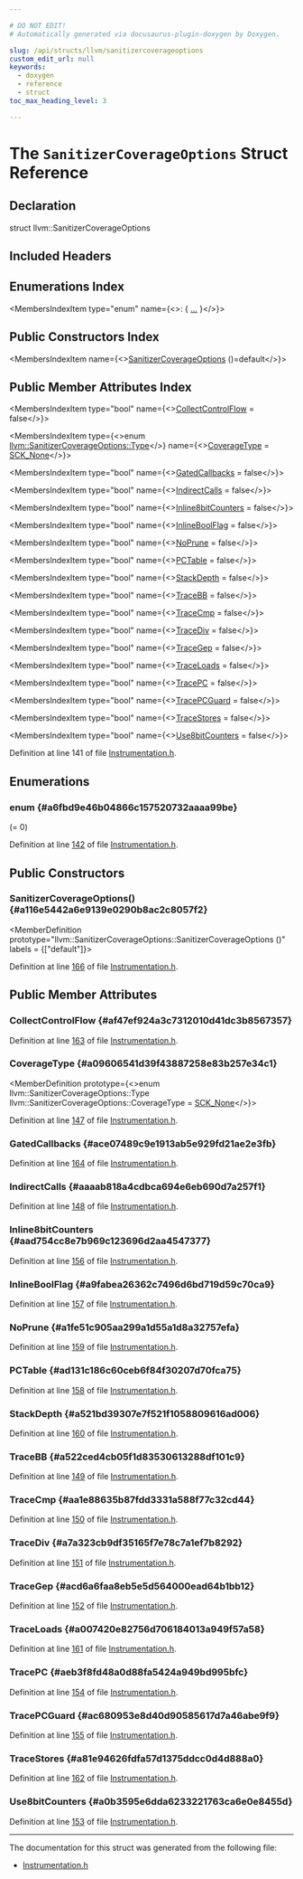 ```yaml
---

# DO NOT EDIT!
# Automatically generated via docusaurus-plugin-doxygen by Doxygen.

slug: /api/structs/llvm/sanitizercoverageoptions
custom_edit_url: null
keywords:
  - doxygen
  - reference
  - struct
toc_max_heading_level: 3

---
```





# The `SanitizerCoverageOptions` Struct Reference

<DoxygenPage pluginConfig={pluginConfig}>



## Declaration

<CodeBlock>struct llvm::SanitizerCoverageOptions</CodeBlock>

## Included Headers

<IncludesList>
<IncludesListItem
  filePath="llvm/Transforms/Utils/Instrumentation.h"
  permalink="/docs/api/files/include/include/llvm/include/llvm/transforms/include/llvm/transforms/utils/instrumentation-h"
  isLocal="true" />
</IncludesList>

## Enumerations Index

<MembersIndex>

<MembersIndexItem
  type="enum"
  name={<>:  &#123; <a href="#a6fbd9e46b04866c157520732aaaa99be">...</a> &#125;</>}>
</MembersIndexItem>

</MembersIndex>

## Public Constructors Index

<MembersIndex>

<MembersIndexItem
  name={<><a href="#a116e5442a6e9139e0290b8ac2c8057f2">SanitizerCoverageOptions</a> ()=default</>}>
</MembersIndexItem>

</MembersIndex>

## Public Member Attributes Index

<MembersIndex>

<MembersIndexItem
  type="bool"
  name={<><a href="#af47ef924a3c7312010d41dc3b8567357">CollectControlFlow</a> = false</>}>
</MembersIndexItem>

<MembersIndexItem
  type={<>enum <a href="#a6fbd9e46b04866c157520732aaaa99be">llvm::SanitizerCoverageOptions::Type</a></>}
  name={<><a href="#a09606541d39f43887258e83b257e34c1">CoverageType</a> = <a href="#a6fbd9e46b04866c157520732aaaa99bea8d35016762982753aec6d7aed4be8142">SCK&#95;None</a></>}>
</MembersIndexItem>

<MembersIndexItem
  type="bool"
  name={<><a href="#ace07489c9e1913ab5e929fd21ae2e3fb">GatedCallbacks</a> = false</>}>
</MembersIndexItem>

<MembersIndexItem
  type="bool"
  name={<><a href="#aaaab818a4cdbca694e6eb690d7a257f1">IndirectCalls</a> = false</>}>
</MembersIndexItem>

<MembersIndexItem
  type="bool"
  name={<><a href="#aad754cc8e7b969c123696d2aa4547377">Inline8bitCounters</a> = false</>}>
</MembersIndexItem>

<MembersIndexItem
  type="bool"
  name={<><a href="#a9fabea26362c7496d6bd719d59c70ca9">InlineBoolFlag</a> = false</>}>
</MembersIndexItem>

<MembersIndexItem
  type="bool"
  name={<><a href="#a1fe51c905aa299a1d55a1d8a32757efa">NoPrune</a> = false</>}>
</MembersIndexItem>

<MembersIndexItem
  type="bool"
  name={<><a href="#ad131c186c60ceb6f84f30207d70fca75">PCTable</a> = false</>}>
</MembersIndexItem>

<MembersIndexItem
  type="bool"
  name={<><a href="#a521bd39307e7f521f1058809616ad006">StackDepth</a> = false</>}>
</MembersIndexItem>

<MembersIndexItem
  type="bool"
  name={<><a href="#a522ced4cb05f1d83530613288df101c9">TraceBB</a> = false</>}>
</MembersIndexItem>

<MembersIndexItem
  type="bool"
  name={<><a href="#aa1e88635b87fdd3331a588f77c32cd44">TraceCmp</a> = false</>}>
</MembersIndexItem>

<MembersIndexItem
  type="bool"
  name={<><a href="#a7a323cb9df35165f7e78c7a1ef7b8292">TraceDiv</a> = false</>}>
</MembersIndexItem>

<MembersIndexItem
  type="bool"
  name={<><a href="#acd6a6faa8eb5e5d564000ead64b1bb12">TraceGep</a> = false</>}>
</MembersIndexItem>

<MembersIndexItem
  type="bool"
  name={<><a href="#a007420e82756d706184013a949f57a58">TraceLoads</a> = false</>}>
</MembersIndexItem>

<MembersIndexItem
  type="bool"
  name={<><a href="#aeb3f8fd48a0d88fa5424a949bd995bfc">TracePC</a> = false</>}>
</MembersIndexItem>

<MembersIndexItem
  type="bool"
  name={<><a href="#ac680953e8d40d90585617d7a46abe9f9">TracePCGuard</a> = false</>}>
</MembersIndexItem>

<MembersIndexItem
  type="bool"
  name={<><a href="#a81e94626fdfa57d1375ddcc0d4d888a0">TraceStores</a> = false</>}>
</MembersIndexItem>

<MembersIndexItem
  type="bool"
  name={<><a href="#a0b3595e6dda6233221763ca6e0e8455d">Use8bitCounters</a> = false</>}>
</MembersIndexItem>

</MembersIndex>


Definition at line 141 of file <a href="/docs/api/files/include/include/llvm/include/llvm/transforms/include/llvm/transforms/utils/instrumentation-h">Instrumentation.h</a>.

<SectionDefinition>

## Enumerations

### enum  {#a6fbd9e46b04866c157520732aaaa99be}

<MemberDefinition
  prototype="enum llvm::SanitizerCoverageOptions::Type ">

<EnumerationList title="Enumeration values">

<Link id="a6fbd9e46b04866c157520732aaaa99bea8d35016762982753aec6d7aed4be8142" />
<EnumerationListItem name="SCK_None">
 (= 0)
</EnumerationListItem>

<Link id="a6fbd9e46b04866c157520732aaaa99bea626aea6d83c51734a35fe969a0c86c5f" />
<EnumerationListItem name="SCK_Function">

</EnumerationListItem>

<Link id="a6fbd9e46b04866c157520732aaaa99beaa742a77dbd1705b1b3e1a612279029d8" />
<EnumerationListItem name="SCK_BB">

</EnumerationListItem>

<Link id="a6fbd9e46b04866c157520732aaaa99beafdefa46197f678fbe938c38ee20befd1" />
<EnumerationListItem name="SCK_Edge">

</EnumerationListItem>

</EnumerationList>

Definition at line <a href="/docs/api/files/include/include/llvm/include/llvm/transforms/include/llvm/transforms/utils/instrumentation-h/#l00142">142</a> of file <a href="/docs/api/files/include/include/llvm/include/llvm/transforms/include/llvm/transforms/utils/instrumentation-h">Instrumentation.h</a>.
</MemberDefinition>

</SectionDefinition>

<SectionDefinition>

## Public Constructors

### SanitizerCoverageOptions() {#a116e5442a6e9139e0290b8ac2c8057f2}

<MemberDefinition
  prototype="llvm::SanitizerCoverageOptions::SanitizerCoverageOptions ()"
  labels = {["default"]}>

Definition at line <a href="/docs/api/files/include/include/llvm/include/llvm/transforms/include/llvm/transforms/utils/instrumentation-h/#l00166">166</a> of file <a href="/docs/api/files/include/include/llvm/include/llvm/transforms/include/llvm/transforms/utils/instrumentation-h">Instrumentation.h</a>.
</MemberDefinition>

</SectionDefinition>

<SectionDefinition>

## Public Member Attributes

### CollectControlFlow {#af47ef924a3c7312010d41dc3b8567357}

<MemberDefinition
  prototype="bool llvm::SanitizerCoverageOptions::CollectControlFlow = false">

Definition at line <a href="/docs/api/files/include/include/llvm/include/llvm/transforms/include/llvm/transforms/utils/instrumentation-h/#l00163">163</a> of file <a href="/docs/api/files/include/include/llvm/include/llvm/transforms/include/llvm/transforms/utils/instrumentation-h">Instrumentation.h</a>.
</MemberDefinition>

### CoverageType {#a09606541d39f43887258e83b257e34c1}

<MemberDefinition
  prototype={<>enum llvm::SanitizerCoverageOptions::Type llvm::SanitizerCoverageOptions::CoverageType = <a href="#a6fbd9e46b04866c157520732aaaa99bea8d35016762982753aec6d7aed4be8142">SCK&#95;None</a></>}>

Definition at line <a href="/docs/api/files/include/include/llvm/include/llvm/transforms/include/llvm/transforms/utils/instrumentation-h/#l00147">147</a> of file <a href="/docs/api/files/include/include/llvm/include/llvm/transforms/include/llvm/transforms/utils/instrumentation-h">Instrumentation.h</a>.
</MemberDefinition>

### GatedCallbacks {#ace07489c9e1913ab5e929fd21ae2e3fb}

<MemberDefinition
  prototype="bool llvm::SanitizerCoverageOptions::GatedCallbacks = false">

Definition at line <a href="/docs/api/files/include/include/llvm/include/llvm/transforms/include/llvm/transforms/utils/instrumentation-h/#l00164">164</a> of file <a href="/docs/api/files/include/include/llvm/include/llvm/transforms/include/llvm/transforms/utils/instrumentation-h">Instrumentation.h</a>.
</MemberDefinition>

### IndirectCalls {#aaaab818a4cdbca694e6eb690d7a257f1}

<MemberDefinition
  prototype="bool llvm::SanitizerCoverageOptions::IndirectCalls = false">

Definition at line <a href="/docs/api/files/include/include/llvm/include/llvm/transforms/include/llvm/transforms/utils/instrumentation-h/#l00148">148</a> of file <a href="/docs/api/files/include/include/llvm/include/llvm/transforms/include/llvm/transforms/utils/instrumentation-h">Instrumentation.h</a>.
</MemberDefinition>

### Inline8bitCounters {#aad754cc8e7b969c123696d2aa4547377}

<MemberDefinition
  prototype="bool llvm::SanitizerCoverageOptions::Inline8bitCounters = false">

Definition at line <a href="/docs/api/files/include/include/llvm/include/llvm/transforms/include/llvm/transforms/utils/instrumentation-h/#l00156">156</a> of file <a href="/docs/api/files/include/include/llvm/include/llvm/transforms/include/llvm/transforms/utils/instrumentation-h">Instrumentation.h</a>.
</MemberDefinition>

### InlineBoolFlag {#a9fabea26362c7496d6bd719d59c70ca9}

<MemberDefinition
  prototype="bool llvm::SanitizerCoverageOptions::InlineBoolFlag = false">

Definition at line <a href="/docs/api/files/include/include/llvm/include/llvm/transforms/include/llvm/transforms/utils/instrumentation-h/#l00157">157</a> of file <a href="/docs/api/files/include/include/llvm/include/llvm/transforms/include/llvm/transforms/utils/instrumentation-h">Instrumentation.h</a>.
</MemberDefinition>

### NoPrune {#a1fe51c905aa299a1d55a1d8a32757efa}

<MemberDefinition
  prototype="bool llvm::SanitizerCoverageOptions::NoPrune = false">

Definition at line <a href="/docs/api/files/include/include/llvm/include/llvm/transforms/include/llvm/transforms/utils/instrumentation-h/#l00159">159</a> of file <a href="/docs/api/files/include/include/llvm/include/llvm/transforms/include/llvm/transforms/utils/instrumentation-h">Instrumentation.h</a>.
</MemberDefinition>

### PCTable {#ad131c186c60ceb6f84f30207d70fca75}

<MemberDefinition
  prototype="bool llvm::SanitizerCoverageOptions::PCTable = false">

Definition at line <a href="/docs/api/files/include/include/llvm/include/llvm/transforms/include/llvm/transforms/utils/instrumentation-h/#l00158">158</a> of file <a href="/docs/api/files/include/include/llvm/include/llvm/transforms/include/llvm/transforms/utils/instrumentation-h">Instrumentation.h</a>.
</MemberDefinition>

### StackDepth {#a521bd39307e7f521f1058809616ad006}

<MemberDefinition
  prototype="bool llvm::SanitizerCoverageOptions::StackDepth = false">

Definition at line <a href="/docs/api/files/include/include/llvm/include/llvm/transforms/include/llvm/transforms/utils/instrumentation-h/#l00160">160</a> of file <a href="/docs/api/files/include/include/llvm/include/llvm/transforms/include/llvm/transforms/utils/instrumentation-h">Instrumentation.h</a>.
</MemberDefinition>

### TraceBB {#a522ced4cb05f1d83530613288df101c9}

<MemberDefinition
  prototype="bool llvm::SanitizerCoverageOptions::TraceBB = false">

Definition at line <a href="/docs/api/files/include/include/llvm/include/llvm/transforms/include/llvm/transforms/utils/instrumentation-h/#l00149">149</a> of file <a href="/docs/api/files/include/include/llvm/include/llvm/transforms/include/llvm/transforms/utils/instrumentation-h">Instrumentation.h</a>.
</MemberDefinition>

### TraceCmp {#aa1e88635b87fdd3331a588f77c32cd44}

<MemberDefinition
  prototype="bool llvm::SanitizerCoverageOptions::TraceCmp = false">

Definition at line <a href="/docs/api/files/include/include/llvm/include/llvm/transforms/include/llvm/transforms/utils/instrumentation-h/#l00150">150</a> of file <a href="/docs/api/files/include/include/llvm/include/llvm/transforms/include/llvm/transforms/utils/instrumentation-h">Instrumentation.h</a>.
</MemberDefinition>

### TraceDiv {#a7a323cb9df35165f7e78c7a1ef7b8292}

<MemberDefinition
  prototype="bool llvm::SanitizerCoverageOptions::TraceDiv = false">

Definition at line <a href="/docs/api/files/include/include/llvm/include/llvm/transforms/include/llvm/transforms/utils/instrumentation-h/#l00151">151</a> of file <a href="/docs/api/files/include/include/llvm/include/llvm/transforms/include/llvm/transforms/utils/instrumentation-h">Instrumentation.h</a>.
</MemberDefinition>

### TraceGep {#acd6a6faa8eb5e5d564000ead64b1bb12}

<MemberDefinition
  prototype="bool llvm::SanitizerCoverageOptions::TraceGep = false">

Definition at line <a href="/docs/api/files/include/include/llvm/include/llvm/transforms/include/llvm/transforms/utils/instrumentation-h/#l00152">152</a> of file <a href="/docs/api/files/include/include/llvm/include/llvm/transforms/include/llvm/transforms/utils/instrumentation-h">Instrumentation.h</a>.
</MemberDefinition>

### TraceLoads {#a007420e82756d706184013a949f57a58}

<MemberDefinition
  prototype="bool llvm::SanitizerCoverageOptions::TraceLoads = false">

Definition at line <a href="/docs/api/files/include/include/llvm/include/llvm/transforms/include/llvm/transforms/utils/instrumentation-h/#l00161">161</a> of file <a href="/docs/api/files/include/include/llvm/include/llvm/transforms/include/llvm/transforms/utils/instrumentation-h">Instrumentation.h</a>.
</MemberDefinition>

### TracePC {#aeb3f8fd48a0d88fa5424a949bd995bfc}

<MemberDefinition
  prototype="bool llvm::SanitizerCoverageOptions::TracePC = false">

Definition at line <a href="/docs/api/files/include/include/llvm/include/llvm/transforms/include/llvm/transforms/utils/instrumentation-h/#l00154">154</a> of file <a href="/docs/api/files/include/include/llvm/include/llvm/transforms/include/llvm/transforms/utils/instrumentation-h">Instrumentation.h</a>.
</MemberDefinition>

### TracePCGuard {#ac680953e8d40d90585617d7a46abe9f9}

<MemberDefinition
  prototype="bool llvm::SanitizerCoverageOptions::TracePCGuard = false">

Definition at line <a href="/docs/api/files/include/include/llvm/include/llvm/transforms/include/llvm/transforms/utils/instrumentation-h/#l00155">155</a> of file <a href="/docs/api/files/include/include/llvm/include/llvm/transforms/include/llvm/transforms/utils/instrumentation-h">Instrumentation.h</a>.
</MemberDefinition>

### TraceStores {#a81e94626fdfa57d1375ddcc0d4d888a0}

<MemberDefinition
  prototype="bool llvm::SanitizerCoverageOptions::TraceStores = false">

Definition at line <a href="/docs/api/files/include/include/llvm/include/llvm/transforms/include/llvm/transforms/utils/instrumentation-h/#l00162">162</a> of file <a href="/docs/api/files/include/include/llvm/include/llvm/transforms/include/llvm/transforms/utils/instrumentation-h">Instrumentation.h</a>.
</MemberDefinition>

### Use8bitCounters {#a0b3595e6dda6233221763ca6e0e8455d}

<MemberDefinition
  prototype="bool llvm::SanitizerCoverageOptions::Use8bitCounters = false">

Definition at line <a href="/docs/api/files/include/include/llvm/include/llvm/transforms/include/llvm/transforms/utils/instrumentation-h/#l00153">153</a> of file <a href="/docs/api/files/include/include/llvm/include/llvm/transforms/include/llvm/transforms/utils/instrumentation-h">Instrumentation.h</a>.
</MemberDefinition>

</SectionDefinition>

<hr/>

The documentation for this struct was generated from the following file:

<ul>
<li><a href="/docs/api/files/include/include/llvm/include/llvm/transforms/include/llvm/transforms/utils/instrumentation-h">Instrumentation.h</a></li>
</ul>

</DoxygenPage>
